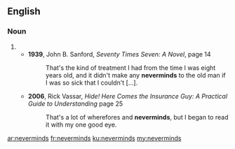 ==English==

===Noun===
{{head|en}}

# {{plural of|nevermind}}
#* '''1939''', John B. Sanford, ''Seventy Times Seven: A Novel'', page 14
#*: That's the kind of treatment I had from the time I was eight years old, and it didn't make any '''neverminds''' to the old man if I was so sick that I couldn't […].
#* '''2006''', Rick Vassar, ''Hide! Here Comes the Insurance Guy: A Practical Guide to Understanding'' page 25
#*: That's a lot of wherefores and '''neverminds''', but I began to read it with my one good eye.

[[ar:neverminds]]
[[fr:neverminds]]
[[ku:neverminds]]
[[my:neverminds]]